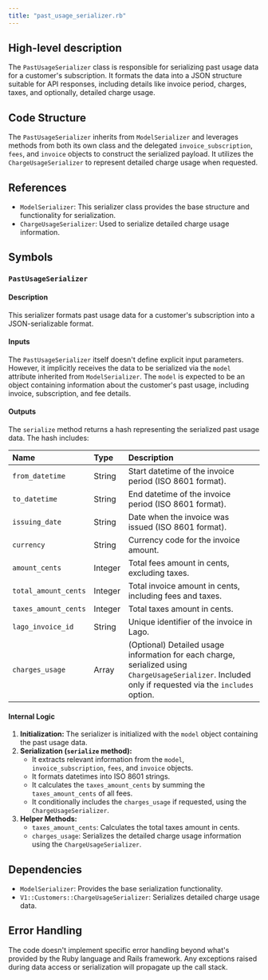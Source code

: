 ```yaml
---
title: "past_usage_serializer.rb"
---
```


## High-level description
The `PastUsageSerializer` class is responsible for serializing past usage data for a customer's subscription. It formats the data into a JSON structure suitable for API responses, including details like invoice period, charges, taxes, and optionally, detailed charge usage.

## Code Structure
The `PastUsageSerializer` inherits from `ModelSerializer` and leverages methods from both its own class and the delegated `invoice_subscription`, `fees`, and `invoice` objects to construct the serialized payload. It utilizes the `ChargeUsageSerializer` to represent detailed charge usage when requested.

## References
- `ModelSerializer`: This serializer class provides the base structure and functionality for serialization.
- `ChargeUsageSerializer`: Used to serialize detailed charge usage information.

## Symbols
### `PastUsageSerializer`
#### Description
This serializer formats past usage data for a customer's subscription into a JSON-serializable format.

#### Inputs
The `PastUsageSerializer` itself doesn't define explicit input parameters. However, it implicitly receives the data to be serialized via the `model` attribute inherited from `ModelSerializer`. The `model` is expected to be an object containing information about the customer's past usage, including invoice, subscription, and fee details.

#### Outputs
The `serialize` method returns a hash representing the serialized past usage data. The hash includes:

| Name | Type | Description |
|:-----|:-----|:------------|
| `from_datetime` | String | Start datetime of the invoice period (ISO 8601 format). |
| `to_datetime` | String | End datetime of the invoice period (ISO 8601 format). |
| `issuing_date` | String | Date when the invoice was issued (ISO 8601 format). |
| `currency` | String | Currency code for the invoice amount. |
| `amount_cents` | Integer | Total fees amount in cents, excluding taxes. |
| `total_amount_cents` | Integer | Total invoice amount in cents, including fees and taxes. |
| `taxes_amount_cents` | Integer | Total taxes amount in cents. |
| `lago_invoice_id` | String | Unique identifier of the invoice in Lago. |
| `charges_usage` | Array | (Optional) Detailed usage information for each charge, serialized using `ChargeUsageSerializer`. Included only if requested via the `includes` option. |

#### Internal Logic
1. **Initialization:** The serializer is initialized with the `model` object containing the past usage data.
2. **Serialization (`serialize` method):**
    - It extracts relevant information from the `model`, `invoice_subscription`, `fees`, and `invoice` objects.
    - It formats datetimes into ISO 8601 strings.
    - It calculates the `taxes_amount_cents` by summing the `taxes_amount_cents` of all fees.
    - It conditionally includes the `charges_usage` if requested, using the `ChargeUsageSerializer`.
3. **Helper Methods:**
    - `taxes_amount_cents`: Calculates the total taxes amount in cents.
    - `charges_usage`:  Serializes the detailed charge usage information using the `ChargeUsageSerializer`.

## Dependencies
- `ModelSerializer`: Provides the base serialization functionality.
- `V1::Customers::ChargeUsageSerializer`: Serializes detailed charge usage data.

## Error Handling
The code doesn't implement specific error handling beyond what's provided by the Ruby language and Rails framework. Any exceptions raised during data access or serialization will propagate up the call stack.
